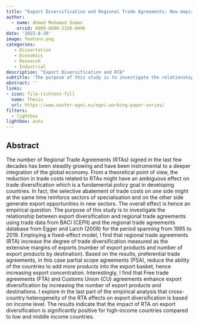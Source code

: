 ```yaml
---
title: "Export Diversification and Regional Trade Agreements: New empirical evidence" 
author:
  - name: Ahmed Mohamed Osman
    orcid: 0009-0000-2328-0496
date: '2023-8-30'
image: feature.png
categories:
   - Dissertation
   - Economics
   - Research
   - Industrial
description: "Export Diversification and RTA"
subtitle: 'The purpose of this study is to investigate the relationship between export diversification and regional trade agreements using trade data from BACI (CEPII) and the regional trade agreements database from Egger and Larch (2008) for the period spanning from 1995 to 2019'
abstract: ''
links:
- icon: file-richtext-fill
  name: Thesis
  url: https://www.master-egei.eu/egei-working-paper-series/
filters:
  - lightbox
lightbox: auto
---
```


## Abstract

The number of Regional Trade Agreements (RTAs) signed in the last few decades has been steadily growing and have been instrumental to a deeper integration of the global economy. From a theoretical point of view, the reduction in trade costs related to RTAs might have an ambiguous effect on trade diversification which is a fundamental policy goal in developing countries. In fact, the selective abatement of trade costs on one side might at the same time reinforce sectors of specialisation and on the other side generate export opportunities in new sectors. The overall effect is hence an empirical question. The purpose of this study is to investigate the relationship between export diversification and regional trade agreements using trade data from BACI (CEPII) and the regional trade agreements database from Egger and Larch (2008) for the period spanning from 1995 to 2019. Employing a fixed-effect model, I find that regional trade agreements (RTA) increase the degree of trade diversification measured as the extensive margins of exports (number of export products and number of export products by destination). Based on the results, preferential trade agreements, in this case partial scope agreements (PSA), reduce the ability of the countries to add more products into the export basket, hence increasing export concentration. Interestingly, I find that Free trade agreements (FTA) and Customs Union (CU) agreements enhance export diversification by increasing the number of export products and destinations. I explore in the last part of the empirical analysis that cross-country heterogeneity of the RTA effects on export diversification is based on income level. The results indicate that the impact of RTA on export diversification is significantly positive for high-income countries compared to low and middle income countries. 



